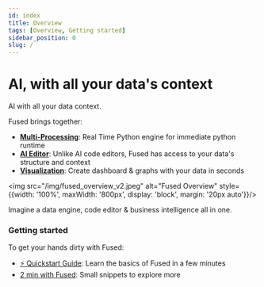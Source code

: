 ```yaml
---
id: index
title: Overview
tags: [Overview, Getting started]
sidebar_position: 0
slug: /
---
```


# AI, with all your data's context

AI with all your data context.

Fused brings together:
- **[Multi-Processing](/core-concepts/write/)**: Real Time Python engine for immediate python runtime
- **[AI Editor](/workbench/ai-assistant/)**: Unlike AI code editors, Fused has access to your data's structure and context
- **[Visualization](/quickstart/#vibe-coding-a-dashboard)**: Create dashboard & graphs with your data in seconds

<img src="/img/fused_overview_v2.jpeg" alt="Fused Overview" style={{width: '100%', maxWidth: '800px', display: 'block', margin: '20px auto'}}/>

Imagine a data engine, code editor & business intelligence all in one.

### Getting started

To get your hands dirty with Fused:

- [⚡ Quickstart Guide](/quickstart/): Learn the basics of Fused in a few minutes
- [2 min with Fused](/tutorials/2min-with-fused/): Small snippets to explore more
